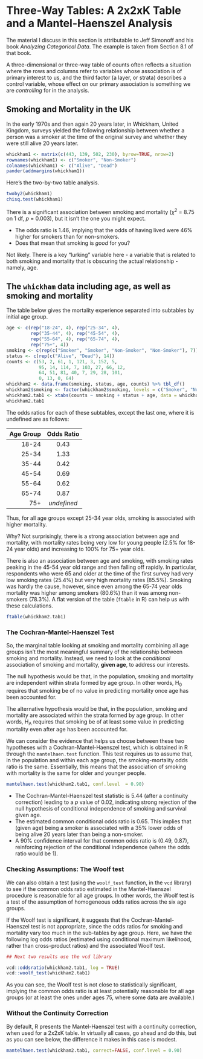 # Three-Way Tables: A 2x2xK Table and a Mantel-Haenszel Analysis

The material I discuss in this section is attributable to Jeff Simonoff and his book *Analyzing Categorical Data*. The example is taken from Section 8.1 of that book.

A three-dimensional or three-way table of counts often reflects a situation where the rows and columns refer to variables whose association is of primary interest to us, and the third factor (a layer, or strata) describes a control variable, whose effect on our primary association is something we are *controlling* for in the analysis.

## Smoking and Mortality in the UK

In the early 1970s and then again 20 years later, in Whickham, United Kingdom, surveys yielded the following relationship between whether a person was a smoker at the time of the original survey and whether they were still alive 20 years later\footnote{See Appleton et al. 1996. Ignoring a Covariate: An Example of Simpson's Paradox. The American Statistician, 50, 340-341.}.

```r
whickham1 <- matrix(c(443, 139, 502, 230), byrow=TRUE, nrow=2)
rownames(whickham1) <- c("Smoker", "Non-Smoker")
colnames(whickham1) <- c("Alive", "Dead")
pander(addmargins(whickham1))
```



Here's the two-by-two table analysis.

```r
twoby2(whickham1)
chisq.test(whickham1)
```
There is a significant association between smoking and mortality ($\chi^2$ = 8.75 on 1 df, *p* = 0.003), but it isn't the one you might expect. 

- The odds ratio is 1.46, implying that the odds of having lived were 46% higher for smokers than for non-smokers.
- Does that mean that smoking is *good* for you?

Not likely. There is a key "lurking" variable here - a variable that is related to both smoking and mortality that is obscuring the actual relationship - namely, age.



## The `whickham` data including age, as well as smoking and mortality

The table below gives the mortality experience separated into subtables by initial age group.

```r
age <- c(rep("18-24", 4), rep("25-34", 4), 
         rep("35-44", 4), rep("45-54", 4), 
         rep("55-64", 4), rep("65-74", 4), 
         rep("75+", 4))
smoking <- c(rep(c("Smoker", "Smoker", "Non-Smoker", "Non-Smoker"), 7))
status <- c(rep(c("Alive", "Dead"), 14))
counts <- c(53, 2, 61, 1, 121, 3, 152, 5,
            95, 14, 114, 7, 103, 27, 66, 12,
            64, 51, 81, 40, 7, 29, 28, 101,
            0, 13, 0, 64)
whickham2 <- data.frame(smoking, status, age, counts) %>% tbl_df()
whickham2$smoking <- factor(whickham2$smoking, levels = c("Smoker", "Non-Smoker"))
whickham2.tab1 <- xtabs(counts ~ smoking + status + age, data = whickham2)
whickham2.tab1
```

The odds ratios for each of these subtables, except the last one, where it is undefined are as follows: 

Age Group | Odds Ratio
---------: | :-----:
18-24 | 0.43
25-34 | 1.33
35-44 | 0.42
45-54 | 0.69
55-64 | 0.62
65-74 | 0.87
75+ | *undefined*

Thus, for all age groups except 25-34 year olds, smoking is associated with higher mortality.

Why? Not surprisingly, there is a strong association between age and mortality, with mortality rates being very low for young people (2.5% for 18-24 year olds) and increasing to 100% for 75+ year olds.

There is also an association between age and smoking, with smoking rates peaking in the 45-54 year old range and then falling off rapidly. In particular, respondents who were 65 and older at the time of the first survey had very low smoking rates (25.4%) but very high mortality rates (85.5%). Smoking was hardly the cause, however, since even among the 65-74 year olds mortality was higher among smokers (80.6%) than it was among non-smokers (78.3%). A flat version of the table (`ftable` in R) can help us with these calculations.


```r
ftable(whickham2.tab1)
```



### The Cochran-Mantel-Haenszel Test

So, the marginal table looking at smoking and mortality combining all age groups isn't the most meaningful summary of the relationship between smoking and mortality. Instead, we need to look at the *conditional* association of smoking and mortality, **given age**, to address our interests.

The null hypothesis would be that, in the population, smoking and mortality are independent within strata formed by age group. In other words, H~0~ requires that smoking be of no value in predicting mortality once age has been accounted for.

The alternative hypothesis would be that, in the population, smoking and mortality are associated within the strata formed by age group. In other words, H~A~ requires that smoking be of at least some value in predicting mortality even after age has been accounted for.

We can consider the evidence that helps us choose between these two hypotheses with a Cochran-Mantel-Haenszel test, which is obtained in R through the `mantelhaen.test` function. This test requires us to assume that, in the population and within each age group, the smoking-mortality odds ratio is the same. Essentially, this means that the association of smoking with mortality is the same for older and younger people.

```r
mantelhaen.test(whickham2.tab1, conf.level  = 0.90)
```

- The Cochran-Mantel-Haenszel test statistic is 5.44 (after a continuity correction) leading to a *p* value of 0.02, indicating strong rejection of the null hypothesis of conditional independence of smoking and survival given age. 
- The estimated common conditional odds ratio is 0.65. This implies that (given age) being a smoker is associated with a 35% lower odds of being alive 20 years later than being a non-smoker.
- A 90% confidence interval for that common odds ratio is (0.49, 0.87), reinforcing rejection of the conditional independence (where the odds ratio would be 1).

### Checking Assumptions: The Woolf test

We can also obtain a test (using the `woolf_test` function, in the `vcd` library) to see if the common odds ratio estimated in the Mantel-Haenszel procedure is reasonable for all age groups. In other words, the Woolf test is a test of the assumption of homogeneous odds ratios across the six age groups. 

If the Woolf test is significant, it suggests that the Cochran-Mantel-Haenszel test is not appropriate, since the odds ratios for smoking and mortality vary too much in the sub-tables by age group. Here, we have the following log odds ratios (estimated using conditional maximum likelihood, rather than cross-product ratios) and the associated Woolf test.

```r
## Next two results use the vcd library

vcd::oddsratio(whickham2.tab1, log = TRUE)
vcd::woolf_test(whickham2.tab1)
```

As you can see, the Woolf test is not close to statistically significant, implying the common odds ratio is at least potentially reasonable for all age groups (or at least the ones under ages 75, where some data are available.)

### Without the Continuity Correction

By default, R presents the Mantel-Haenszel test with a continuity correction, when used for a 2x2xK table. In virtually all cases, go ahead and do this, but as you can see below, the difference it makes in this case is modest.

```r
mantelhaen.test(whickham2.tab1, correct=FALSE, conf.level = 0.90)
```



